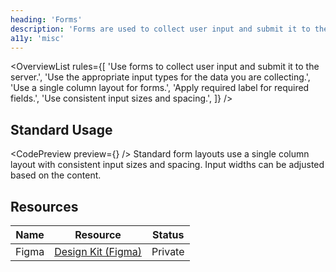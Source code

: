 ```yaml
---
heading: 'Forms'
description: 'Forms are used to collect user input and submit it to the server.'
a11y: 'misc'
---
```



<OverviewList rules={[
  'Use forms to collect user input and submit it to the server.',
  'Use the appropriate input types for the data you are collecting.',
  'Use a single column layout for forms.',
  'Apply required label for required fields.',
  'Use consistent input sizes and spacing.',
]} />

## Standard Usage

<CodePreview preview={<StandardLayout />} />
Standard form layouts use a single column layout with consistent input sizes and spacing. Input widths can be adjusted based on the content.

<DripDivider />

## Resources

| Name     | Resource | Status                                               |
| -------- | -------- | ---------------------------------------------------- |
| Figma    | [Design Kit (Figma)](https://www.figma.com/design/ducwqOCxoxcWc3ReV3FYd8/Digital-University-Component-Library?m=auto&node-id=0-1)      |                         Private                      |